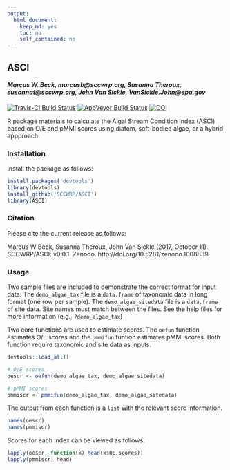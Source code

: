 ```yaml
---
output:
  html_document:
    keep_md: yes
    toc: no
    self_contained: no
---
```


## ASCI

#### *Marcus W. Beck, marcusb@sccwrp.org, Susanna Theroux, susannat@sccwrp.org, John Van Sickle, VanSickle.John@epa.gov*

[![Travis-CI Build Status](https://travis-ci.org/SCCWRP/ASCI.svg?branch=master)](https://travis-ci.org/SCCWRP/ASCI)
[![AppVeyor Build Status](https://ci.appveyor.com/api/projects/status/github/SCCWRP/ASCI?branch=master&svg=true)](https://ci.appveyor.com/project/SCCWRP/ASCI)
[![DOI](https://zenodo.org/badge/106055957.svg)](https://zenodo.org/badge/latestdoi/106055957)

R package materials to calculate the Algal Stream Condition Index (ASCI) based on O/E and pMMI scores using diatom, soft-bodied algae, or a hybrid appproach.

### Installation

Install the package as follows:

```r
install.packages('devtools')
library(devtools)
install_github('SCCWRP/ASCI')
library(ASCI)
```

### Citation

Please cite the current release as follows:

Marcus W Beck, Susanna Theroux, John Van Sickle (2017, October 11). SCCWRP/ASCI: v0.0.1. Zenodo. http://doi.org/10.5281/zenodo.1008839

### Usage

Two sample files are included to demonstrate the correct format for input data. The `demo_algae_tax` file is a `data.frame` of taxonomic data in long format (one row per sample).  The `demo_algae_sitedata` file is a `data.frame` of site data.  Site names must match between the files. See the help files for more information (e.g., `?demo_algae_tax`)

Two core functions are used to estimate scores.  The `oefun` function estimates O/E scores and the `pmmifun` funtion estimates pMMI scores. Both function require taxonomic and site data as inputs. 

```r
devtools::load_all()
```
```r
# O/E scores
oescr <- oefun(demo_algae_tax, demo_algae_sitedata)

# pMMI scores
pmmiscr <- pmmifun(demo_algae_tax, demo_algae_sitedata)
```

The output from each function is a `list` with the relevant score information.
```r
names(oescr)
names(pmmiscr)
```

Scores for each index can be viewed as follows.
```r
lapply(oescr, function(x) head(x$OE.scores))
lapply(pmmiscr, head)
```


